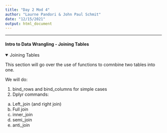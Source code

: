 ```yaml
---
title: "Day 2 Mod 4"
author: "Laurne Pandori & John Paul Schmit"
date: "12/15/2021"
output: html_document
---
```


---
#### Intro to Data Wrangling  - Joining Tables {.tabset}

<details open><summary class='drop'> Joining Tables</summary>

This section will go over the use of functions to comnbine two tables into one.

We will do:

1) bind_rows and bind_columns for simple cases
2) Dplyr commands: 
  a) Left_join (and right join)
  b) Full join
  c) inner_join
  d) semi_join
  e) anti_join

</details>
<br>